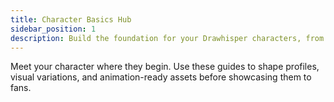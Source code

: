 ```yaml
---
title: Character Basics Hub
sidebar_position: 1
description: Build the foundation for your Drawhisper characters, from origin stories to wardrobe and motion-ready assets.
---
```



Meet your character where they begin. Use these guides to shape profiles, visual variations, and animation-ready assets before showcasing them to fans.

<DocCardList items={useCurrentSidebarCategory().items} />
